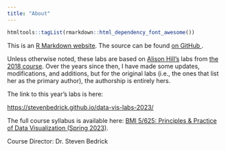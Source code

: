 ```yaml
---
title: "About"
---
```


```r
htmltools::tagList(rmarkdown::html_dependency_font_awesome())
```



This is an [R Markdown website](http://rmarkdown.rstudio.com/rmarkdown_websites.html). 
The source can be found [on GitHub <i class="fa fa-github"></i>](https://github.com/stevenbedrick/data-vis-labs-2023).

Unless otherwise noted, these labs are based on [Alison Hill's](https://alison.rbind.io) labs from [the 2018 course](https://apreshill.github.io/data-vis-labs-2018/). Over the years since then, I have made some updates, modifications, and additions, but for the original labs (i.e., the ones that list her as the primary author), the authorship is entirely hers.

The link to this year's labs is here:

<https://stevenbedrick.github.io/data-vis-labs-2023/>

The full course syllabus is available here: [BMI 5/625: Principles & Practice of Data Visualization (Spring 2023)](https://dmice.ohsu.edu/bedricks/courses/bmi525/).

Course Director: Dr. Steven Bedrick

